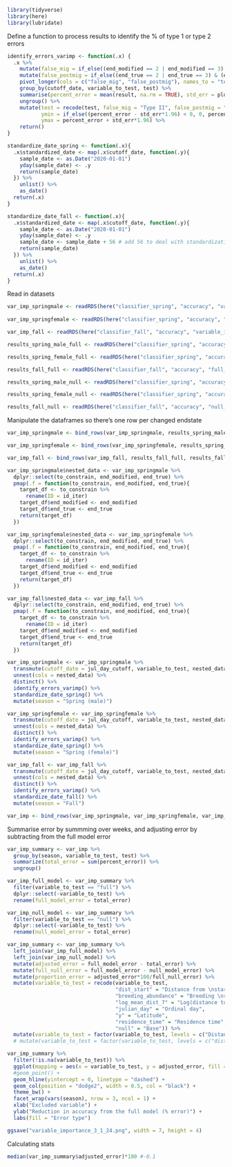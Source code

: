 ```r
library(tidyverse)
library(here)
library(lubridate)
```

Define a function to process results to identify the % of type 1 or type 2 errors
```r
identify_errors_varimp <- function(.x) {
  .x %>% 
    mutate(false_mig = if_else((end_modified == 2 | end_modified == 3) & (end_true == 4 | end_true == 5), 1, 0)) %>% 
    mutate(false_postmig = if_else((end_true == 2 | end_true == 3) & (end_modified == 4 | end_modified == 5), 1, 0)) %>% 
    pivot_longer(cols = c("false_mig", "false_postmig"), names_to = "test", values_to = "result") %>% 
    group_by(cutoff_date, variable_to_test, test) %>% 
    summarise(percent_error = mean(result, na.rm = TRUE), std_err = plotrix::std.error(result)) %>% 
    ungroup() %>% 
    mutate(test = recode(test, false_mig = "Type II", false_postmig = "Type I"),
           ymin = if_else((percent_error - std_err*1.96) < 0, 0, percent_error - std_err*1.96),
           ymax = percent_error + std_err*1.96) %>% 
    return()
}

standardize_date_spring <- function(.x){
  .x$standardized_date <- map(.x$cutoff_date, function(.y){
    sample_date <- as.Date("2020-01-01")
    yday(sample_date) <- .y
    return(sample_date)
  }) %>% 
    unlist() %>% 
    as_date()
  return(.x)
}

standardize_date_fall <- function(.x){ 
  .x$standardized_date <- map(.x$cutoff_date, function(.y){
    sample_date <- as.Date("2020-01-01")
    yday(sample_date) <- .y
    sample_date <- sample_date + 56 # add 56 to deal with standardization in prep_data (days_subtract)
    return(sample_date)
  }) %>% 
    unlist() %>% 
    as_date()
  return(.x)
}
```

Read in datasets
```r
var_imp_springmale <- readRDS(here("classifier_spring", "accuracy", "variable_importance", "variable_importance_spring_male.rds"))
  
var_imp_springfemale <- readRDS(here("classifier_spring", "accuracy", "variable_importance", "variable_importance_spring_female.rds"))

var_imp_fall <- readRDS(here("classifier_fall", "accuracy", "variable_importance", "variable_importance_fall.rds"))

results_spring_male_full <- readRDS(here("classifier_spring", "accuracy", "full_male", "accuracy_results_male_full.rds"))

results_spring_female_full <- readRDS(here("classifier_spring", "accuracy", "full_female", "accuracy_results_female_full.rds"))

results_fall_full <- readRDS(here("classifier_fall", "accuracy", "full_acc_assessment", "accuracy_results_fall_full.rds"))

results_spring_male_null <- readRDS(here("classifier_spring", "accuracy", "null_male", "accuracy_results_male_null.rds"))

results_spring_female_null <- readRDS(here("classifier_spring", "accuracy", "null_female", "accuracy_results_female_null.rds"))

results_fall_null <- readRDS(here("classifier_fall", "accuracy", "null_acc_assessment", "accuracy_results_fall_null.rds"))
```

Manipulate the dataframes so there's one row per changed endstate
```r
var_imp_springmale <- bind_rows(var_imp_springmale, results_spring_male_full, results_spring_male_null)

var_imp_springfemale <- bind_rows(var_imp_springfemale, results_spring_female_full, results_spring_female_null)

var_imp_fall <- bind_rows(var_imp_fall, results_fall_full, results_fall_null)

var_imp_springmale$nested_data <- var_imp_springmale %>% 
  dplyr::select(to_constrain, end_modified, end_true) %>% 
  pmap(.f = function(to_constrain, end_modified, end_true){
    target_df <- to_constrain %>% 
      rename(ID = id_iter)
    target_df$end_modified <- end_modified
    target_df$end_true <- end_true
    return(target_df)
  })

var_imp_springfemale$nested_data <- var_imp_springfemale %>% 
  dplyr::select(to_constrain, end_modified, end_true) %>% 
  pmap(.f = function(to_constrain, end_modified, end_true){
    target_df <- to_constrain %>% 
      rename(ID = id_iter)
    target_df$end_modified <- end_modified
    target_df$end_true <- end_true
    return(target_df)
  })

var_imp_fall$nested_data <- var_imp_fall %>% 
  dplyr::select(to_constrain, end_modified, end_true) %>% 
  pmap(.f = function(to_constrain, end_modified, end_true){
    target_df <- to_constrain %>% 
      rename(ID = id_iter)
    target_df$end_modified <- end_modified
    target_df$end_true <- end_true
    return(target_df)
  })

var_imp_springmale <- var_imp_springmale %>% 
  transmute(cutoff_date = jul_day_cutoff, variable_to_test, nested_data) %>% 
  unnest(cols = nested_data) %>% 
  distinct() %>% 
  identify_errors_varimp() %>% 
  standardize_date_spring() %>% 
  mutate(season = "Spring (male)")

var_imp_springfemale <- var_imp_springfemale %>% 
  transmute(cutoff_date = jul_day_cutoff, variable_to_test, nested_data) %>% 
  unnest(cols = nested_data) %>% 
  distinct() %>% 
  identify_errors_varimp() %>% 
  standardize_date_spring() %>% 
  mutate(season = "Spring (female)")

var_imp_fall <- var_imp_fall %>% 
  transmute(cutoff_date = jul_day_cutoff, variable_to_test, nested_data) %>% 
  unnest(cols = nested_data) %>% 
  distinct() %>% 
  identify_errors_varimp() %>% 
  standardize_date_fall() %>% 
  mutate(season = "Fall")

var_imp <- bind_rows(var_imp_springmale, var_imp_springfemale, var_imp_fall)
```

Summarise error by summming over weeks, and adjusting error by subtracting from the full model error
```r
var_imp_summary <- var_imp %>% 
  group_by(season, variable_to_test, test) %>% 
  summarize(total_error = sum(percent_error)) %>% 
  ungroup()

var_imp_full_model <- var_imp_summary %>% 
  filter(variable_to_test == "full") %>% 
  dplyr::select(-variable_to_test) %>% 
  rename(full_model_error = total_error)

var_imp_null_model <- var_imp_summary %>% 
  filter(variable_to_test == "null") %>% 
  dplyr::select(-variable_to_test) %>% 
  rename(null_model_error = total_error)

var_imp_summary <- var_imp_summary %>% 
  left_join(var_imp_full_model) %>% 
  left_join(var_imp_null_model) %>% 
  mutate(adjusted_error = full_model_error - total_error) %>% 
  mutate(full_null_error = full_model_error - null_model_error) %>% 
  mutate(proportion_error = adjusted_error*100/full_null_error) %>% 
  mutate(variable_to_test = recode(variable_to_test,
                                   "dist_start" = "Distance from \nstart",
                                   "breeding_abundance" = "Breeding \nrange",
                                   "log_mean_dist_7" = "Log(distance to \nnearest points)",
                                   "julian_day" = "Ordinal day",
                                   "y" = "Latitude",
                                   "residence_time" = "Residence time",
                                   "null" = "Base")) %>% 
  mutate(variable_to_test = factor(variable_to_test, levels = c("Distance from \nstart", "Breeding \nrange", "Log(distance to \nnearest points)", "Ordinal day", "Latitude", "Residence time", "Base"), ordered = TRUE))
  # mutate(variable_to_test = factor(variable_to_test, levels = c("dist_start", "breeding_abundance", "log_mean_dist_7", "julian_day", "y", "residence_time"), ordered = TRUE))
```

```r
var_imp_summary %>% 
  filter(!is.na(variable_to_test)) %>% 
  ggplot(mapping = aes(x = variable_to_test, y = adjusted_error, fill = test)) +
  #geom_point() +
  geom_hline(yintercept = 0, linetype = "dashed") +
  geom_col(position = "dodge2", width = 0.5, col = "black") +
  theme_bw() +
  facet_wrap(vars(season), nrow = 3, ncol = 1) +
  xlab("Excluded variable") +
  ylab("Reduction in accuracy from the full model (% error)") +
  labs(fill = "Error type")

ggsave("variable_importance_3_1_24.png", width = 7, height = 4)
```

Calculating stats
```r
median(var_imp_summary$adjusted_error)*100 #-0.1
```

